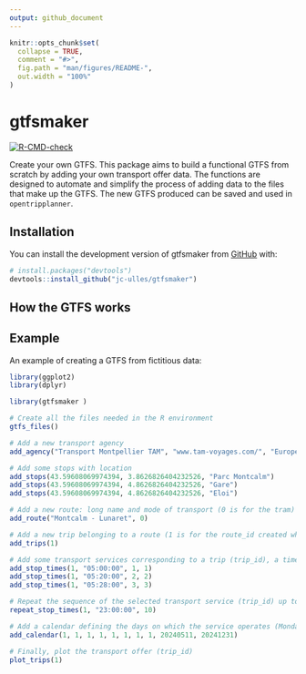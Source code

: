```yaml
---
output: github_document
---
```


<!-- README.md is generated from README.Rmd. Please edit that file -->

```r
knitr::opts_chunk$set(
  collapse = TRUE,
  comment = "#>",
  fig.path = "man/figures/README-",
  out.width = "100%"
)
```

# gtfsmaker

<!-- badges: start -->

[![R-CMD-check](https://github.com/jc-ulles/gtfsmaker/actions/workflows/R-CMD-check.yaml/badge.svg)](https://github.com/jc-ulles/gtfsmaker/actions/workflows/R-CMD-check.yaml)

<!-- badges: end -->

Create your own GTFS. This package aims to build a functional GTFS from scratch by adding your own transport offer data. The functions are designed to automate and simplify the process of adding data to the files that make up the GTFS. The new GTFS produced can be saved and used in `opentripplanner`.

## Installation

You can install the development version of gtfsmaker from [GitHub](https://github.com/) with:

``` r
# install.packages("devtools")
devtools::install_github("jc-ulles/gtfsmaker")
```
## How the GTFS works



## Example

An example of creating a GTFS from fictitious data:

```r
library(ggplot2)
library(dplyr)
```

```r
library(gtfsmaker )

# Create all the files needed in the R environment
gtfs_files()

# Add a new transport agency
add_agency("Transport Montpellier TAM", "www.tam-voyages.com/", "Europe/Paris")

# Add some stops with location
add_stops(43.59608069974394, 3.8626826404232526, "Parc Montcalm")
add_stops(43.59608069974394, 4.8626826404232526, "Gare")
add_stops(43.59608069974394, 4.8626826404232526, "Eloi")

# Add a new route: long name and mode of transport (0 is for the tram)
add_route("Montcalm - Lunaret", 0)

# Add a new trip belonging to a route (1 is for the route_id created when the route was added previously)
add_trips(1)

# Add some transport services corresponding to a trip (trip_id), a timetable, a stop (stop_id) and the order of progression in the sequence
add_stop_times(1, "05:00:00", 1, 1)
add_stop_times(1, "05:20:00", 2, 2)
add_stop_times(1, "05:28:00", 3, 3)

# Repeat the sequence of the selected transport service (trip_id) up to a maximum time, following a defined time step (in minutes)
repeat_stop_times(1, "23:00:00", 10)

# Add a calendar defining the days on which the service operates (Monday to Sunday) and the time slot
add_calendar(1, 1, 1, 1, 1, 1, 1, 1, 20240511, 20241231)

# Finally, plot the transport offer (trip_id)
plot_trips(1)
```
